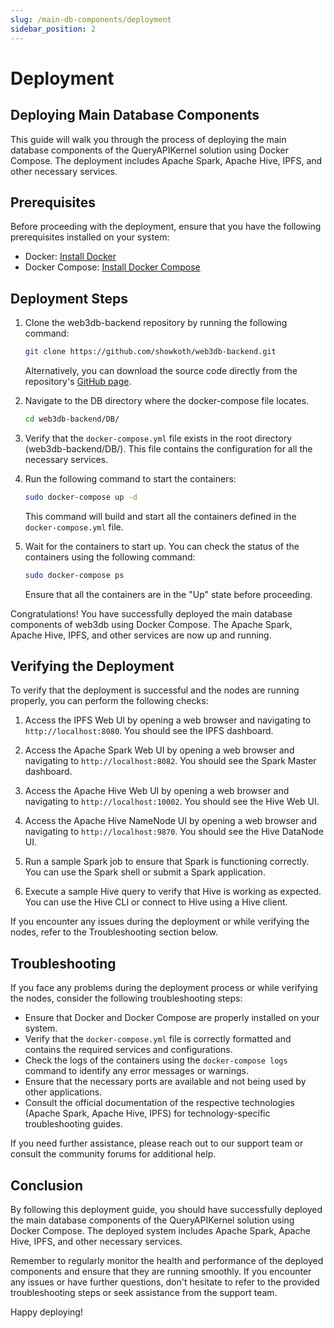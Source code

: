 ```yaml
---
slug: /main-db-components/deployment
sidebar_position: 2
---
```



# Deployment

## Deploying Main Database Components

This guide will walk you through the process of deploying the main database components of the QueryAPIKernel solution using Docker Compose. The deployment includes Apache Spark, Apache Hive, IPFS, and other necessary services.

## Prerequisites

Before proceeding with the deployment, ensure that you have the following prerequisites installed on your system:

- Docker: [Install Docker](https://docs.docker.com/get-docker/)
- Docker Compose: [Install Docker Compose](https://docs.docker.com/compose/install/)

## Deployment Steps

1. Clone the web3db-backend repository by running the following command:

   ```bash
   git clone https://github.com/showkoth/web3db-backend.git
   ```

   Alternatively, you can download the source code directly from the repository's [GitHub page](https://github.com/showkoth/web3db-backend.git).

2. Navigate to the DB directory where the docker-compose file locates.

   ```bash
   cd web3db-backend/DB/

   ```

3. Verify that the `docker-compose.yml` file exists in the root directory (web3db-backend/DB/). This file contains the configuration for all the necessary services.

4. Run the following command to start the containers:

   ```bash
   sudo docker-compose up -d
   ```

   This command will build and start all the containers defined in the `docker-compose.yml` file.

5. Wait for the containers to start up. You can check the status of the containers using the following command:

   ```bash
   sudo docker-compose ps
   ```

   Ensure that all the containers are in the "Up" state before proceeding.

<Admonition type="success">
  Congratulations! You have successfully deployed the main database components
  of web3db using Docker Compose. The Apache Spark, Apache
  Hive, IPFS, and other services are now up and running.
</Admonition>

## Verifying the Deployment

To verify that the deployment is successful and the nodes are running properly, you can perform the following checks:

1. Access the IPFS Web UI by opening a web browser and navigating to `http://localhost:8080`. You should see the IPFS dashboard.

2. Access the Apache Spark Web UI by opening a web browser and navigating to `http://localhost:8082`. You should see the Spark Master dashboard.

3. Access the Apache Hive Web UI by opening a web browser and navigating to `http://localhost:10002`. You should see the Hive Web UI.

4. Access the Apache Hive NameNode UI by opening a web browser and navigating to `http://localhost:9870`. You should see the Hive DataNode UI.

5. Run a sample Spark job to ensure that Spark is functioning correctly. You can use the Spark shell or submit a Spark application.

6. Execute a sample Hive query to verify that Hive is working as expected. You can use the Hive CLI or connect to Hive using a Hive client.

If you encounter any issues during the deployment or while verifying the nodes, refer to the Troubleshooting section below.

## Troubleshooting

If you face any problems during the deployment process or while verifying the nodes, consider the following troubleshooting steps:

- Ensure that Docker and Docker Compose are properly installed on your system.
- Verify that the `docker-compose.yml` file is correctly formatted and contains the required services and configurations.
- Check the logs of the containers using the `docker-compose logs` command to identify any error messages or warnings.
- Ensure that the necessary ports are available and not being used by other applications.
- Consult the official documentation of the respective technologies (Apache Spark, Apache Hive, IPFS) for technology-specific troubleshooting guides.

If you need further assistance, please reach out to our support team or consult the community forums for additional help.

## Conclusion

By following this deployment guide, you should have successfully deployed the main database components of the QueryAPIKernel solution using Docker Compose. The deployed system includes Apache Spark, Apache Hive, IPFS, and other necessary services.

Remember to regularly monitor the health and performance of the deployed components and ensure that they are running smoothly. If you encounter any issues or have further questions, don't hesitate to refer to the provided troubleshooting steps or seek assistance from the support team.

Happy deploying!
